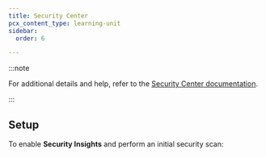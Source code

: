 ```yaml
---
title: Security Center
pcx_content_type: learning-unit
sidebar:
  order: 6

---
```



<Render file="security-center-definition" product="security-center" />

:::note


For additional details and help, refer to the [Security Center documentation](/security-center/).


:::

## Setup

To enable **Security Insights** and perform an initial security scan:

<Render file="setup" product="security-center" />
